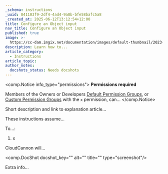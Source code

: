 ```yaml
---
_schema: instructions
_uuid: 841103f9-2df4-4ad4-9a8b-bfe58bafc5a8
_created_at: 2025-06-12T13:12:54+12:00
title: Configure an Object input
nav_title: Configure an Object input
published: true
image: >-
  https://cc-dam.imgix.net/documentation/images/default-thumbnail/2023-Q4/CloudCannon-Documentation-Thumbnail.png
description: Learn how to...
article_category:
  - Instructions
article_topic:
author_notes:
  docshots_status: Needs docshots
---
```

<comp.Notice info_type="permissions">
  **Permissions required**

  Members of the Owners or Developers [Default Permission Groups](/documentation/articles/what-are-default-permission-groups/), or [Custom Permission Groups](/documentation/articles/what-are-custom-permission-groups/) with the `x` permission, can...
</comp.Notice>

Short description and link to explanation article...

These instructions assume...

To...:

1. x

CloudCannon will...

<comp.DocShot docshot_key="" alt="" title="" type="screenshot"/>

Extra info...